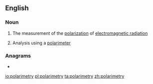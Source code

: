 ==English==

===Noun===
{{en-noun|-|polarimetries}}

# {{lb|en|physics}} The measurement of the [[polarization]] of [[electromagnetic radiation]]
# {{lb|en|chemistry}} Analysis using a [[polarimeter]]

===Anagrams===
* {{l|en|temporarily}}

[[io:polarimetry]]
[[pl:polarimetry]]
[[ta:polarimetry]]
[[zh:polarimetry]]